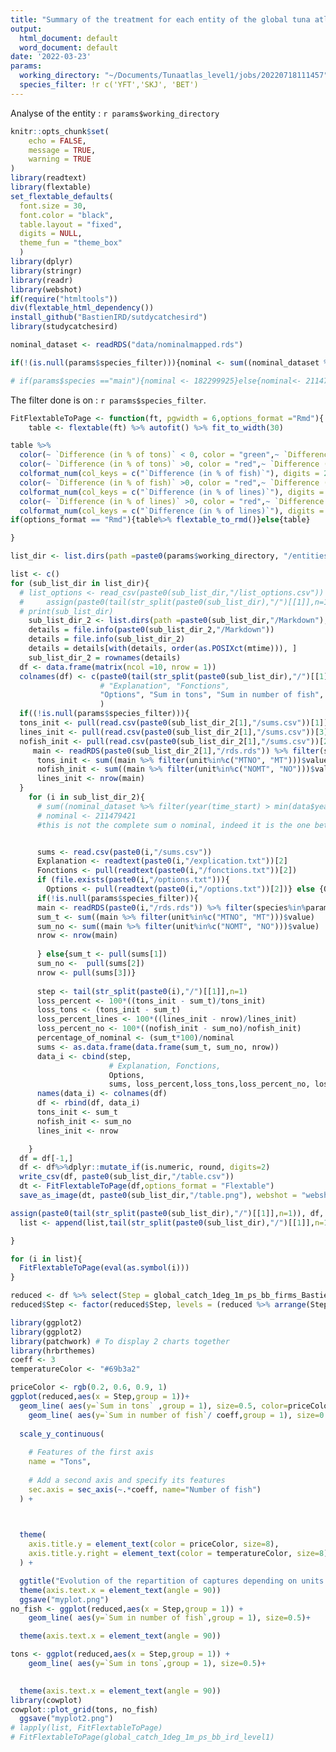 ```yaml
---
title: "Summary of the treatment for each entity of the global tuna atlas"
output:
  html_document: default
  word_document: default
date: '2022-03-23'
params:
  working_directory: "~/Documents/Tunaatlas_level1/jobs/20220718111457"
  species_filter: !r c('YFT','SKJ', 'BET')
---
```


Analyse of the entity : `r params$working_directory`

```r
knitr::opts_chunk$set(
	echo = FALSE,
	message = TRUE,
	warning = TRUE
)
library(readtext)
library(flextable)
set_flextable_defaults(
  font.size = 30,
  font.color = "black",
  table.layout = "fixed",
  digits = NULL,
  theme_fun = "theme_box"
  )
library(dplyr)
library(stringr)
library(readr)
library(webshot)
if(require("htmltools"))
div(flextable_html_dependency())
install_github("BastienIRD/sutdycatchesird")
library(studycatchesird)
```

```r
nominal_dataset <- readRDS("data/nominalmapped.rds")

if(!(is.null(params$species_filter))){nominal <- sum((nominal_dataset %>% filter(species %in% params$species_filter))$value)} else {nominal <- sum(nominal_dataset$value)}

# if(params$species =="main"){nominal <- 182299925}else{nominal<- 211479421}
```

The filter done is on : `r params$species_filter`.

```r
FitFlextableToPage <- function(ft, pgwidth = 6,options_format ="Rmd"){
    table <- flextable(ft) %>% autofit() %>% fit_to_width(30)

table %>% 
  color(~ `Difference (in % of tons)` < 0, color = "green",~ `Difference (in % of tons)`) %>% 
  color(~ `Difference (in % of tons)` >0, color = "red",~ `Difference (in % of tons)`)%>% 
  colformat_num(col_keys = c("`Difference (in % of fish)`"), digits = 2) %>%   color(~ `Difference (in % of fish)` < 0, color = "green",~ `Difference (in % of fish)`) %>% 
  color(~ `Difference (in % of fish)` >0, color = "red",~ `Difference (in % of fish)`)%>% 
  colformat_num(col_keys = c("`Difference (in % of lines)`"), digits = 2) %>%color(~ `Difference (in % of lines)` < 0, color = "green",~ `Difference (in % of lines)`) %>% 
  color(~ `Difference (in % of lines)` >0, color = "red",~ `Difference (in % of lines)`)%>% 
  colformat_num(col_keys = c("`Difference (in % of lines)`"), digits = 2)
if(options_format == "Rmd"){table%>% flextable_to_rmd()}else{table}

}
```

```r
list_dir <- list.dirs(path =paste0(params$working_directory, "/entities"), full.names = TRUE, recursive = FALSE)
```

```r
list <- c()
for (sub_list_dir in list_dir){
  # list_options <- read_csv(paste0(sub_list_dir,"/list_options.csv"))
  #     assign(paste0(tail(str_split(paste0(sub_list_dir),"/")[[1]],n=1), "list_options"), list_options, envir = .GlobalEnv)
  # print(sub_list_dir)
    sub_list_dir_2 <- list.dirs(path =paste0(sub_list_dir,"/Markdown"), full.names = TRUE, recursive = FALSE)
    details = file.info(paste0(sub_list_dir_2,"/Markdown"))
    details = file.info(sub_list_dir_2)
    details = details[with(details, order(as.POSIXct(mtime))), ]
    sub_list_dir_2 = rownames(details)
  df <- data.frame(matrix(ncol =10, nrow = 1))
  colnames(df) <- c(paste0(tail(str_split(paste0(sub_list_dir),"/")[[1]],n=1)),
                    # "Explanation", "Fonctions", 
                    "Options", "Sum in tons", "Sum in number of fish", "Number of lines","Difference (in % of tons)","Difference in tons","Difference (in % of fish)", "Difference (in % of lines)", "Percentage of nominal"
                    )
  if((!is.null(params$species_filter))){
  tons_init <- pull(read.csv(paste0(sub_list_dir_2[1],"/sums.csv"))[1])
  lines_init <- pull(read.csv(paste0(sub_list_dir_2[1],"/sums.csv"))[3])
  nofish_init <- pull(read.csv(paste0(sub_list_dir_2[1],"/sums.csv"))[2])} else{
     main <- readRDS(paste0(sub_list_dir_2[1],"/rds.rds")) %>% filter(species%in%params$species_filter)
      tons_init <- sum((main %>% filter(unit%in%c("MTNO", "MT")))$value)
      nofish_init <- sum((main %>% filter(unit%in%c("NOMT", "NO")))$value)
      lines_init <- nrow(main)
  }
    for (i in sub_list_dir_2){
      # sum((nominal_dataset %>% filter(year(time_start) > min(data$year)))$value) filtered only on species presented in georefdataset filte
      # nominal <- 211479421
      #this is not the complete sum o nominal, indeed it is the one between 1950 and 2020


      sums <- read.csv(paste0(i,"/sums.csv"))
      Explanation <- readtext(paste0(i,"/explication.txt"))[2]
      Fonctions <- pull(readtext(paste0(i,"/fonctions.txt"))[2])
      if (file.exists(paste0(i,"/options.txt"))){
        Options <- pull(readtext(paste0(i,"/options.txt"))[2])} else {Options <- "Aucune"}
      if(!is.null(params$species_filter)){
      main <- readRDS(paste0(i,"/rds.rds")) %>% filter(species%in%params$species_filter)
      sum_t <- sum((main %>% filter(unit%in%c("MTNO", "MT")))$value)
      sum_no <- sum((main %>% filter(unit%in%c("NOMT", "NO")))$value)
      nrow <- nrow(main)
      
      } else{sum_t <- pull(sums[1])
      sum_no <-  pull(sums[2])
      nrow <- pull(sums[3])}
      
      step <- tail(str_split(paste0(i),"/")[[1]],n=1)
      loss_percent <- 100*((tons_init - sum_t)/tons_init)
      loss_tons <- (tons_init - sum_t)
      loss_percent_lines <- 100*((lines_init - nrow)/lines_init)
      loss_percent_no <- 100*((nofish_init - sum_no)/nofish_init)
      percentage_of_nominal <- (sum_t*100)/nominal
      sums <- as.data.frame(data.frame(sum_t, sum_no, nrow))
      data_i <- cbind(step,
                      # Explanation, Fonctions, 
                      Options,
                      sums, loss_percent,loss_tons,loss_percent_no, loss_percent_lines, percentage_of_nominal)
      names(data_i) <- colnames(df)
      df <- rbind(df, data_i)
      tons_init <- sum_t
      nofish_init <- sum_no
      lines_init <- nrow

    }
  df = df[-1,]
  df <- df%>%dplyr::mutate_if(is.numeric, round, digits=2)
  write_csv(df, paste0(sub_list_dir,"/table.csv"))
  dt <- FitFlextableToPage(df,options_format = "Flextable")
  save_as_image(dt, paste0(sub_list_dir,"/table.png"), webshot = "webshot")

assign(paste0(tail(str_split(paste0(sub_list_dir),"/")[[1]],n=1)), df, envir = .GlobalEnv)
  list <- append(list,tail(str_split(paste0(sub_list_dir),"/")[[1]],n=1))

}
```

```r
for (i in list){
  FitFlextableToPage(eval(as.symbol(i)))
}

reduced <- df %>% select(Step = global_catch_1deg_1m_ps_bb_firms_Bastien_filtering_wcpfc_at_the_end_level0, `Sum in tons`, `Sum in number of fish`, `Number of lines`)%>% mutate(Step_number = as.numeric(row_number()))
reduced$Step <- factor(reduced$Step, levels = (reduced %>% arrange(Step_number))$Step)

library(ggplot2)
library(ggplot2)
library(patchwork) # To display 2 charts together
library(hrbrthemes)
coeff <- 3
temperatureColor <- "#69b3a2"

priceColor <- rgb(0.2, 0.6, 0.9, 1)
ggplot(reduced,aes(x = Step,group = 1))+ 
  geom_line( aes(y=`Sum in tons` ,group = 1), size=0.5, color=priceColor)+geom_point( aes(y=`Sum in tons` ,group = 1)) +
    geom_line( aes(y=`Sum in number of fish`/ coeff,group = 1), size=0.5, color=temperatureColor)+geom_point( aes(y=`Sum in number of fish`/ coeff))  +
  
  scale_y_continuous(
    
    # Features of the first axis
    name = "Tons",
    
    # Add a second axis and specify its features
    sec.axis = sec_axis(~.*coeff, name="Number of fish")
  ) + 
  


  theme(
    axis.title.y = element_text(color = priceColor, size=8),
    axis.title.y.right = element_text(color = temperatureColor, size=8)
  ) +

  ggtitle("Evolution of the repartition of captures depending on units and Steps")+
  theme(axis.text.x = element_text(angle = 90))
  ggsave("myplot.png")
no_fish <- ggplot(reduced,aes(x = Step,group = 1)) +
    geom_line( aes(y=`Sum in number of fish`,group = 1), size=0.5)+

  theme(axis.text.x = element_text(angle = 90))

tons <- ggplot(reduced,aes(x = Step,group = 1)) +
    geom_line( aes(y=`Sum in tons`,group = 1), size=0.5)+

  
  theme(axis.text.x = element_text(angle = 90))
library(cowplot)
cowplot::plot_grid(tons, no_fish)
  ggsave("myplot2.png")
# lapply(list, FitFlextableToPage)
# FitFlextableToPage(global_catch_1deg_1m_ps_bb_ird_level1)
```
